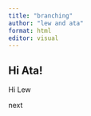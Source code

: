 ```yaml
---
title: "branching"
author: "lew and ata"
format: html
editor: visual
---
```


## Hi Ata!


Hi Lew

next